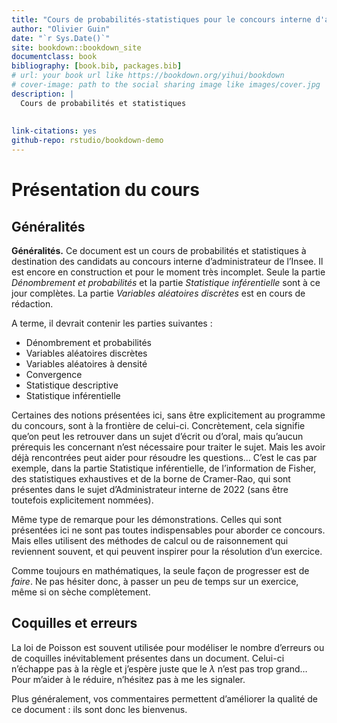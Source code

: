 ```yaml
--- 
title: "Cours de probabilités-statistiques pour le concours interne d'administrateur Insee"
author: "Olivier Guin"
date: "`r Sys.Date()`"
site: bookdown::bookdown_site
documentclass: book
bibliography: [book.bib, packages.bib]
# url: your book url like https://bookdown.org/yihui/bookdown
# cover-image: path to the social sharing image like images/cover.jpg
description: |
  Cours de probabilités et statistiques 
  
  
link-citations: yes
github-repo: rstudio/bookdown-demo
---
```


# Présentation du cours

## Généralités

\noindent

**Généralités.** Ce document est un cours de probabilités et statistiques à destination des candidats au concours interne d'administrateur de l'Insee. Il est encore en construction et pour le moment très incomplet. Seule la partie *Dénombrement et probabilités* et la partie *Statistique inférentielle* sont à ce jour complètes. La partie *Variables aléatoires discrètes* est en cours de rédaction.

\noindent A terme, il devrait contenir les parties suivantes :
  
  - Dénombrement et probabilités
  - Variables aléatoires discrètes
  - Variables aléatoires à densité
  - Convergence
  - Statistique descriptive
  - Statistique inférentielle
  
\noindent Certaines des notions présentées ici, sans être explicitement au programme du concours, sont à la frontière de celui-ci. Concrètement, cela signifie que'on peut les retrouver dans un sujet d'écrit ou d'oral, mais qu'aucun prérequis les concernant n'est nécessaire pour traiter le sujet. Mais les avoir déjà rencontrées peut aider pour résoudre les questions... C'est le cas par exemple, dans la partie Statistique inférentielle, de l'information de Fisher, des statistiques exhaustives et de la borne de Cramer-Rao, qui sont présentes dans le sujet d'Administrateur interne de 2022 (sans être toutefois explicitement nommées).
  
\noindent Même type de remarque pour les démonstrations. Celles qui sont présentées ici ne sont pas toutes indispensables pour aborder ce concours. Mais elles utilisent des méthodes de calcul ou de raisonnement qui reviennent souvent, et qui peuvent inspirer pour la résolution d'un exercice. 
  
\noindent Comme toujours en mathématiques, la seule façon de progresser est de *faire*. Ne pas hésiter donc, à passer un peu de temps sur un exercice, même si on sèche complètement. 
  

## Coquilles et erreurs

\noindent La loi de Poisson est souvent utilisée pour modéliser le nombre d'erreurs ou de coquilles inévitablement présentes dans un document. Celui-ci n'échappe pas à la règle et j'espère juste que le $\lambda$ n'est pas trop grand... Pour m'aider à le réduire, n'hésitez pas à me les signaler. 

\noindent Plus généralement, vos commentaires permettent d'améliorer la qualité de ce document : ils sont donc les bienvenus.


